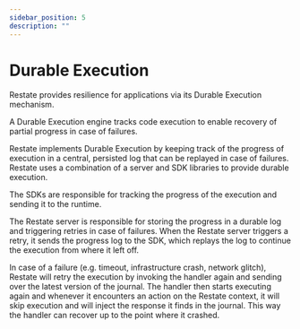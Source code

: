 ```yaml
---
sidebar_position: 5
description: ""
---
```



# Durable Execution

Restate provides resilience for applications via its Durable Execution mechanism.

A Durable Execution engine tracks code execution to enable recovery of partial progress in case of failures.

Restate implements Durable Execution by keeping track of the progress of execution in a central, persisted log that can be replayed in case of failures.
Restate uses a combination of a server and SDK libraries to provide durable execution.

The SDKs are responsible for tracking the progress of the execution and sending it to the runtime.

The Restate server is responsible for storing the progress in a durable log and triggering retries in case of failures.
When the Restate server triggers a retry, it sends the progress log to the SDK, which replays the log to continue the execution from where it left off.


<DurableExecutionAnimation/>


In case of a failure (e.g. timeout,  infrastructure crash, network glitch), Restate will retry the execution by invoking the handler again and sending over the latest version of the journal.
The handler then starts executing again and whenever it encounters an action on the Restate context, it will skip execution and will inject the response it finds in the journal.
This way the handler can recover up to the point where it crashed.

